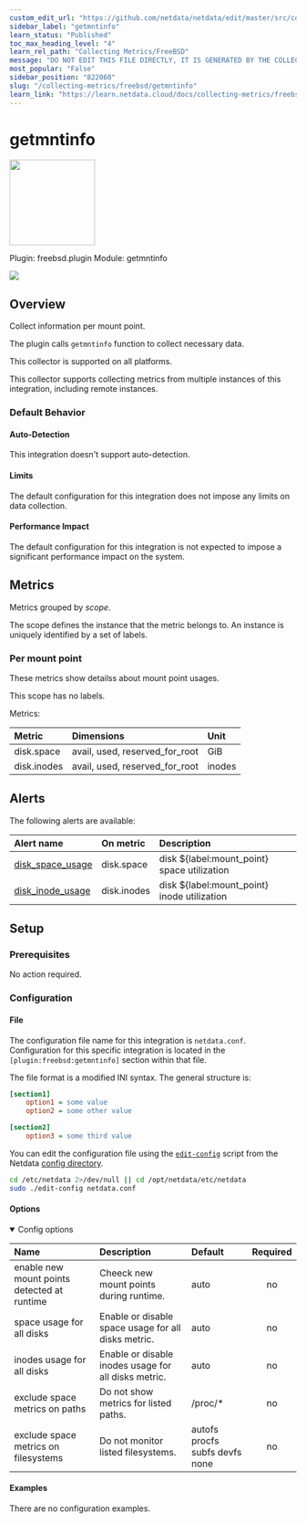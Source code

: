 ```yaml
---
custom_edit_url: "https://github.com/netdata/netdata/edit/master/src/collectors/freebsd.plugin/metadata.yaml"
sidebar_label: "getmntinfo"
learn_status: "Published"
toc_max_heading_level: "4"
learn_rel_path: "Collecting Metrics/FreeBSD"
message: "DO NOT EDIT THIS FILE DIRECTLY, IT IS GENERATED BY THE COLLECTOR'S metadata.yaml FILE"
most_popular: "False"
sidebar_position: "822060"
slug: "/collecting-metrics/freebsd/getmntinfo"
learn_link: "https://learn.netdata.cloud/docs/collecting-metrics/freebsd/getmntinfo"
---
```



# getmntinfo


<img src="https://netdata.cloud/img/hard-drive.svg" width="150"/>


Plugin: freebsd.plugin
Module: getmntinfo

<img src="https://img.shields.io/badge/maintained%20by-Netdata-%2300ab44" />

## Overview

Collect information per mount point.

The plugin calls `getmntinfo` function to collect necessary data.

This collector is supported on all platforms.

This collector supports collecting metrics from multiple instances of this integration, including remote instances.


### Default Behavior

#### Auto-Detection

This integration doesn't support auto-detection.

#### Limits

The default configuration for this integration does not impose any limits on data collection.

#### Performance Impact

The default configuration for this integration is not expected to impose a significant performance impact on the system.


## Metrics

Metrics grouped by *scope*.

The scope defines the instance that the metric belongs to. An instance is uniquely identified by a set of labels.



### Per mount point

These metrics show detailss about mount point usages.

This scope has no labels.

Metrics:

| Metric | Dimensions | Unit |
|:------|:----------|:----|
| disk.space | avail, used, reserved_for_root | GiB |
| disk.inodes | avail, used, reserved_for_root | inodes |



## Alerts


The following alerts are available:

| Alert name  | On metric | Description |
|:------------|:----------|:------------|
| [ disk_space_usage ](https://github.com/netdata/netdata/blob/master/src/health/health.d/disks.conf) | disk.space | disk $\{label:mount_point} space utilization |
| [ disk_inode_usage ](https://github.com/netdata/netdata/blob/master/src/health/health.d/disks.conf) | disk.inodes | disk $\{label:mount_point} inode utilization |


## Setup

### Prerequisites

No action required.

### Configuration

#### File

The configuration file name for this integration is `netdata.conf`.
Configuration for this specific integration is located in the `[plugin:freebsd:getmntinfo]` section within that file.

The file format is a modified INI syntax. The general structure is:

```ini
[section1]
    option1 = some value
    option2 = some other value

[section2]
    option3 = some third value
```
You can edit the configuration file using the [`edit-config`](/docs/netdata-agent/configuration#edit-a-configuration-file-using-edit-config) script from the
Netdata [config directory](/docs/netdata-agent/configuration#the-netdata-config-directory).

```bash
cd /etc/netdata 2>/dev/null || cd /opt/netdata/etc/netdata
sudo ./edit-config netdata.conf
```
#### Options



<details open>
<summary>Config options</summary>

| Name | Description | Default | Required |
|:----|:-----------|:-------|:--------:|
| enable new mount points detected at runtime | Cheeck new mount points during runtime. | auto | no |
| space usage for all disks | Enable or disable space usage for all disks metric. | auto | no |
| inodes usage for all disks | Enable or disable inodes usage for all disks metric. | auto | no |
| exclude space metrics on paths | Do not show metrics for listed paths. | /proc/* | no |
| exclude space metrics on filesystems | Do not monitor listed filesystems. | autofs procfs subfs devfs none | no |

</details>

#### Examples
There are no configuration examples.


